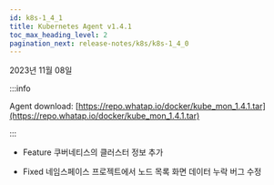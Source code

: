 ```yaml
---
id: k8s-1_4_1
title: Kubernetes Agent v1.4.1
toc_max_heading_level: 2
pagination_next: release-notes/k8s/k8s-1_4_0
---
```


2023년 11월 08일

:::info

Agent download: [https://repo.whatap.io/docker/kube_mon_1.4.1.tar](https://repo.whatap.io/docker/kube_mon_1.4.1.tar)

:::

- <Status>Feature</Status> 쿠버네티스의 클러스터 정보 추가

- <Status>Fixed</Status> 네임스페이스 프로젝트에서 노드 목록 화면 데이터 누락 버그 수정